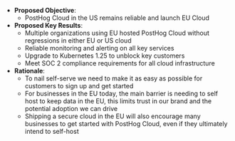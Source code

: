 * **Proposed Objective**:
    * PostHog Cloud in the US remains reliable and launch EU Cloud
* **Proposed Key Results**:
    * Multiple organizations using EU hosted PostHog Cloud without regressions in either EU or US cloud
    * Reliable monitoring and alerting on all key services
    * Upgrade to Kubernetes 1.25 to unblock key customers
    * Meet SOC 2 compliance requirements for all cloud infrastructure
* **Rationale**:
    * To nail self-serve we need to make it as easy as possible for customers to sign up and get started
    * For businesses in the EU today, the main barrier is needing to self host to keep data in the EU, this limits trust in our brand and the potential adoption we can drive
    * Shipping a secure cloud in the EU will also encourage many businesses to get started with PostHog Cloud, even if they ultimately intend to self-host